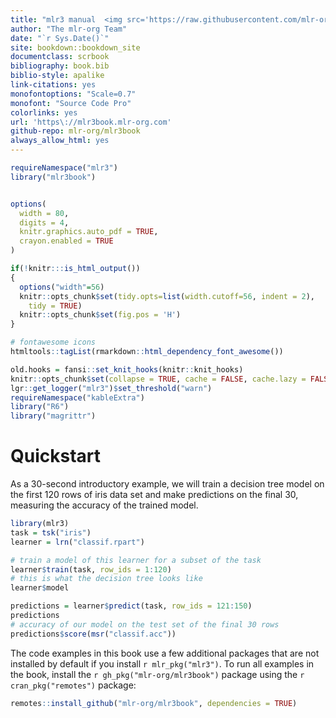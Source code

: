 ```yaml
---
title: "mlr3 manual  <img src='https://raw.githubusercontent.com/mlr-org/mlr3/master/man/figures/logo.png' width=50 /> "
author: "The mlr-org Team"
date: "`r Sys.Date()`"
site: bookdown::bookdown_site
documentclass: scrbook
bibliography: book.bib
biblio-style: apalike
link-citations: yes
monofontoptions: "Scale=0.7"
monofont: "Source Code Pro"
colorlinks: yes
url: 'https\://mlr3book.mlr-org.com'
github-repo: mlr-org/mlr3book
always_allow_html: yes
---
```


```r
requireNamespace("mlr3")
library("mlr3book")


options(
  width = 80,
  digits = 4,
  knitr.graphics.auto_pdf = TRUE,
  crayon.enabled = TRUE
)

if(!knitr:::is_html_output())
{
  options("width"=56)
  knitr::opts_chunk$set(tidy.opts=list(width.cutoff=56, indent = 2),
    tidy = TRUE)
  knitr::opts_chunk$set(fig.pos = 'H')
}

# fontawesome icons
htmltools::tagList(rmarkdown::html_dependency_font_awesome())

old.hooks = fansi::set_knit_hooks(knitr::knit_hooks)
knitr::opts_chunk$set(collapse = TRUE, cache = FALSE, cache.lazy = FALSE)
lgr::get_logger("mlr3")$set_threshold("warn")
requireNamespace("kableExtra")
library("R6")
library("magrittr")
```

# Quickstart {#quickstart .unnumbered}

As a 30-second introductory example, we will train a decision tree model on the first 120 rows of iris data set and make predictions on the final 30, measuring the accuracy of the trained model.

```r
library(mlr3)
task = tsk("iris")
learner = lrn("classif.rpart")

# train a model of this learner for a subset of the task
learner$train(task, row_ids = 1:120)
# this is what the decision tree looks like
learner$model

predictions = learner$predict(task, row_ids = 121:150)
predictions
# accuracy of our model on the test set of the final 30 rows
predictions$score(msr("classif.acc"))
```

The code examples in this book use a few additional packages that are not installed by default if you install `r mlr_pkg("mlr3")`.
To run all examples in the book, install the `r gh_pkg("mlr-org/mlr3book")` package using the `r cran_pkg("remotes")` package:

```r
remotes::install_github("mlr-org/mlr3book", dependencies = TRUE)
```
